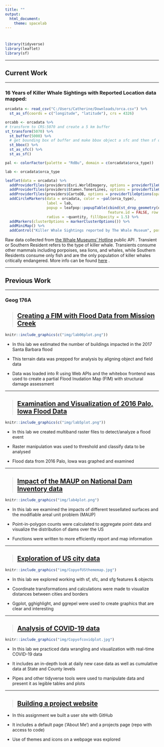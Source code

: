 ```yaml
---
title: ""
output:
  html_document:
    theme: spacelab
---
```

# {.tabset .tabset-fade}

```r
library(tidyverse)
library(leaflet)
library(sf)
```


***
## Current Work
***
### 16 Years of Killer Whale Sightings with Reported Location data mapped:

```r
orcadata <- read_csv("C:/Users/Catherine/Downloads/orca.csv") %>%
  st_as_sf(coords = c("longitude", "latitude"), crs = 4326)

orcabb <- orcadata %>%
# transform to CRS:5070 and create a 5 km buffer
st_transform(5070) %>%
  st_buffer(5000) %>%
  # get bounding box of buffer and make bbox object a sfc and then sf object
  st_bbox() %>%
  st_as_sfc() %>%
  st_as_sf()

pal <- colorFactor(palette = "RdBu", domain = c(orcadata$orca_type))

lab <- orcadata$orca_type

leaflet(data = orcadata) %>%
  addProviderTiles(providers$Esri.WorldImagery, options = providerTileOptions(opacity = .9)) %>%
  addProviderTiles(providers$Stamen.TonerLines, options = providerTileOptions(opacity = .5)) %>%
  addProviderTiles(providers$CartoDB, options = providerTileOptions(opacity = .7) ) %>%
  addCircleMarkers(data = orcadata, color = ~pal(orca_type),
                   label = lab,
                   popup = leafpop::popupTable(cbind(st_drop_geometry(orcadata)[,4:5], st_drop_geometry(orcadata)[,8]),
                                               feature.id = FALSE, row.numbers = FALSE),
                   radius = ~quantity, fillOpacity = 1.5) %>%
  addMarkers(clusterOptions = markerClusterOptions()) %>%
  addMiniMap() %>%
  addControl("Killer Whale Sightings reported by The Whale Museum", position = "topright")

```

Raw data collected from [the Whale Museums' Hotline](https://hotline.whalemuseum.org/) public API .
Transient or Southern Resident refers to the type of killer whale. Transients consume other mammals including porpoises, sea lions, and whales, while Southern Residents consume only fish and are the only population of killer whales critically endangered. More info can be found [here](https://us.whales.org/whales-dolphins/meet-the-different-types-of-orcas/) .

***

## Previous Work
***
### Geog 176A
> ## [Creating a FIM with Flood Data from Mission Creek](https://catherinerauch.github.io/geog-176A-labs/lab-06.html)
```r
knitr::include_graphics(c("img/lab06plot.png"))
```

- In this lab we estimated the number of buildings impacted in the 2017 Santa Barbara flood

- This terrain data was prepped for analysis by aligning object and field data

- Data was loaded into R using Web APIs and the whitebox frontend was used to create a partial Flood Inudation Map (FIM) with structural damage assessment


***

> ## [Examination and Visualization of 2016 Palo, Iowa Flood Data](https://catherinerauch.github.io/geog-176A-labs/lab-05.html)
```r
knitr::include_graphics(c("img/lab5plot.png"))
```

- In this lab we created multiband raster files to detect/analyze a flood event

- Raster manipulation was used to threshold and classify data to be analysed

- Flood data from 2016 Palo, Iowa was graphed and examined

***

> ## [Impact of the MAUP on National Dam Inventory data](https://catherinerauch.github.io/geog-176A-labs/lab-04.html)
```r
knitr::include_graphics("img/lab4plot.png")
```

- In this lab we examined the impacts of different tessellated surfaces and the modifiable areal unit problem (MAUP) 

- Point-in-polygon counts were calculated to aggregate point data and visualize the distribution of dams over the US

- Functions were written to more efficiently report and map information

***

> ## [Exploration of US city data](https://catherinerauch.github.io/geog-176A-labs/lab-03.html)
```r
knitr::include_graphics("img/CopyofUSthememap.jpg")
```

- In this lab we explored working with sf, sfc, and sfg features & objects

- Coordinate transformations and calculations were made to visualize distances between cities and borders

- Ggplot, gghighlight, and ggrepel were used to create graphics that are clear and interesting 

***

> ## [Analysis of COVID-19 data](https://catherinerauch.github.io/geog-176A-labs/lab-02.html)
```r
knitr::include_graphics("img/Copyofcovidplot.jpg")
```

- In this lab we practiced data wrangling and visualization with real-time COVID-19 data

- It includes an in-depth look at daily new case data as well as cumulative data at State and County levels

- Pipes and other tidyverse tools were used to manipulate data and present it as legible tables and plots


***

> ## [Building a project website](https://github.com/catherinerauch/catherinerauch.github.io)

- In this assignment we built a user site with GitHub

- It includes a default page ('About Me') and a projects page (repo with access to code) 

- Use of themes and icons on a webpage was explored




